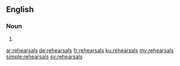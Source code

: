 ==English==

===Noun===
{{head|en|noun plural form}}

# {{plural of|rehearsal|lang=en}}

[[ar:rehearsals]]
[[de:rehearsals]]
[[fr:rehearsals]]
[[ku:rehearsals]]
[[my:rehearsals]]
[[simple:rehearsals]]
[[sv:rehearsals]]